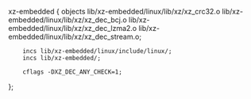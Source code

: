 xz-embedded {
		objects lib/xz-embedded/linux/lib/xz/xz_crc32.o
			lib/xz-embedded/linux/lib/xz/xz_dec_bcj.o
			lib/xz-embedded/linux/lib/xz/xz_dec_lzma2.o
			lib/xz-embedded/linux/lib/xz/xz_dec_stream.o;

		incs lib/xz-embedded/linux/include/linux/;
		incs lib/xz-embedded/;

		cflags -DXZ_DEC_ANY_CHECK=1;
};
